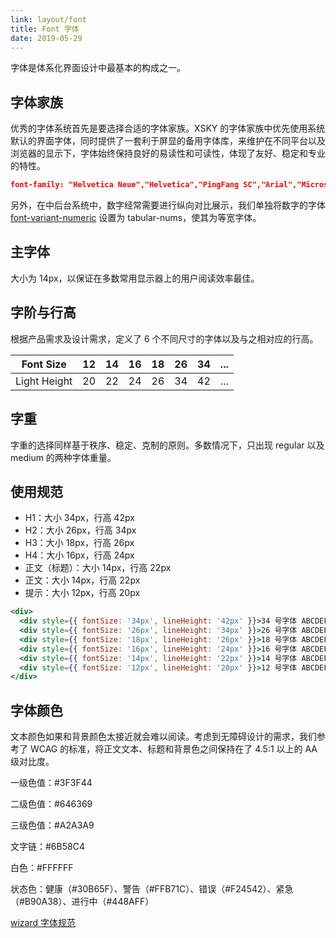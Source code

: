 ```yaml
---
link: layout/font
title: Font 字体
date: 2019-05-29
---
```


字体是体系化界面设计中最基本的构成之一。

## 字体家族

优秀的字体系统首先是要选择合适的字体家族。XSKY 的字体家族中优先使用系统默认的界面字体，同时提供了一套利于屏显的备用字体库，来维护在不同平台以及浏览器的显示下，字体始终保持良好的易读性和可读性，体现了友好、稳定和专业的特性。

```json isShow
font-family: "Helvetica Neue","Helvetica","PingFang SC","Arial","Microsoft YaHei";
```

另外，在中后台系统中，数字经常需要进行纵向对比展示，我们单独将数字的字体 [font-variant-numeric](https://www.fonts.com/content/learning/fontology/level-3/numbers/proportional-vs-tabular-figures) 设置为 tabular-nums，使其为等宽字体。

## 主字体

大小为 14px，以保证在多数常用显示器上的用户阅读效率最佳。

## 字阶与行高

根据产品需求及设计需求，定义了 6 个不同尺寸的字体以及与之相对应的行高。

| Font Size    | 12  | 14  | 16  | 18  | 26  | 34  | ... |
| ------------ | --- | --- | --- | --- | --- | --- | --- |
| Light Height | 20  | 22  | 24  | 26  | 34  | 42  | ... |

## 字重

字重的选择同样基于秩序、稳定、克制的原则。多数情况下，只出现 regular 以及 medium 的两种字体重量。

## 使用规范

- H1：大小 34px，行高 42px
- H2：大小 26px，行高 34px
- H3：大小 18px，行高 26px
- H4：大小 16px，行高 24px
- 正文（标题）：大小 14px，行高 22px
- 正文：大小 14px，行高 22px
- 提示：大小 12px，行高 20px

```jsx
<div>
  <div style={{ fontSize: '34px', lineHeight: '42px' }}>34 号字体 ABCDEFG</div>
  <div style={{ fontSize: '26px', lineHeight: '34px' }}>26 号字体 ABCDEFG</div>
  <div style={{ fontSize: '18px', lineHeight: '26px' }}>18 号字体 ABCDEFG</div>
  <div style={{ fontSize: '16px', lineHeight: '24px' }}>16 号字体 ABCDEFG</div>
  <div style={{ fontSize: '14px', lineHeight: '22px' }}>14 号字体 ABCDEFG</div>
  <div style={{ fontSize: '12px', lineHeight: '20px' }}>12 号字体 ABCDEFG</div>
</div>
```

## 字体颜色

文本颜色如果和背景颜色太接近就会难以阅读。考虑到无障碍设计的需求，我们参考了 WCAG 的标准，将正文文本、标题和背景色之间保持在了 4.5:1 以上的 AA 级对比度。

一级色值：#3F3F44

二级色值：#646369

三级色值：#A2A3A9

文字链：#6B58C4

白色：#FFFFFF

状态色：健康（#30B65F）、警告（#FFB71C）、错误（#F24542）、紧急（#B90A38）、进行中（#448AFF）

[wizard 字体规范](http://wiki.xsky.com/pages/viewpage.action?pageId=26709621)
